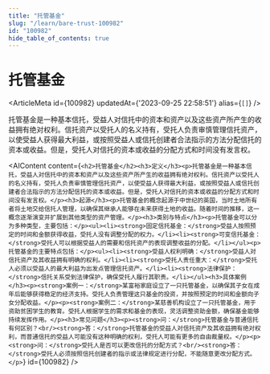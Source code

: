 ```yaml
---
title: "托管基金"
slug: "/learn/bare-trust-100982"
id: "100982"
hide_table_of_contents: true
---
```



# 托管基金

<ArticleMeta id={100982} updatedAt={'2023-09-25 22:58:51'} alias={`[]`} />
<div className='border-solid border-b border-t-0 my-4 border-[var(--ifm-color-gray-300)]' />

托管基金是一种基本信托，受益人对信托中的资本和资产以及这些资产所产生的收益拥有绝对权利。信托资产以受托人的名义持有，受托人负责审慎管理信托资产，以使受益人获得最大利益，或按照受益人或信托创建者合法指示的方法分配信托的资本或收益。但是，受托人对信托的资本或收益的分配方式和时间没有发言权。

<AIContent content={`<h2>托管基金</h2><h3>定义</h3><p>托管基金是一种基本信托，受益人对信托中的资本和资产以及这些资产所产生的收益拥有绝对权利。信托资产以受托人的名义持有，受托人负责审慎管理信托资产，以使受益人获得最大利益，或按照受益人或信托创建者合法指示的方法分配信托的资本或收益。但是，受托人对信托的资本或收益的分配方式和时间没有发言权。</p><h3>起源</h3><p>托管基金的概念起源于中世纪的英国，当时土地所有者将土地交给信托人管理，以确保其继承人能够在未来获得土地的收益。随着时间的推移，这一概念逐渐演变并扩展到其他类型的资产管理。</p><h3>类别与特点</h3><p>托管基金可以分为多种类型，主要包括：</p><ul><li><strong>固定信托基金：</strong>受益人按照预定的时间和金额获得收益，受托人没有调整分配的权力。</li><li><strong>可变信托基金：</strong>受托人可以根据受益人的需要和信托资产的表现调整收益的分配。</li></ul><p>托管基金的主要特点包括：</p><ul><li><strong>受益人权利明确：</strong>受益人对信托资产及其收益拥有明确的权利。</li><li><strong>受托人责任重大：</strong>受托人必须以受益人的最大利益为出发点管理信托资产。</li><li><strong>法律保护：</strong>信托关系受到法律保护，确保受托人履行其职责。</li></ul><h3>具体案例</h3><p><strong>案例一：</strong>某富裕家庭设立了一只托管基金，以确保其子女在成年后能够获得稳定的经济支持。受托人负责管理这只基金的投资，并按照预定的时间和金额向子女分配收益。</p><p><strong>案例二：</strong>某慈善机构设立了一只托管基金，用于资助贫困学生的教育。受托人根据学生的需求和基金的表现，灵活调整资助金额，确保基金能够持续发挥作用。</p><h3>常见问题</h3><p><strong>问：</strong>托管基金与普通信托有何区别？<br/><strong>答：</strong>托管基金的受益人对信托资产及其收益拥有绝对权利，而普通信托的受益人可能没有这种明确的权利，受托人可能有更多的自由裁量权。</p><p><strong>问：</strong>受托人是否可以更改信托的分配方式？<br/><strong>答：</strong>受托人必须按照信托创建者的指示或法律规定进行分配，不能随意更改分配方式。</p>`} id={100982} />
